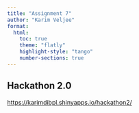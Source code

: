 ```yaml
---
title: "Assignment 7"
author: "Karim Veljee"
format: 
  html:
    toc: true
    theme: "flatly"
    highlight-style: "tango"
    number-sections: true
---
```


## Hackathon 2.0

<https://karimdibpl.shinyapps.io/hackathon2/>
